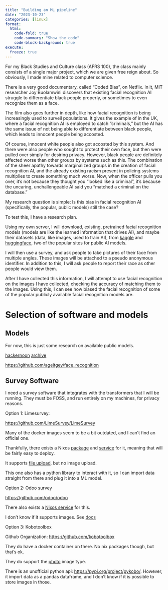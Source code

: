 ```yaml
---
title: "Building an ML pipeline"
date: "2023-10-23"
categories: [linux]
format:
  html:
    code-fold: true
    code-summary: "Show the code"
    code-block-background: true
execute:
  freeze: true
---
```


For my Black Studies and Culture class (AFRS 100), the class mainly consists of a single major project, which we are given free reign about. So obviously, I made mine related to computer science. 


There is a very good documentary, called “Coded Bias”, on Netflix. In it, MIT researcher Joy Buolamwini discovers that existing facial recognition AI struggle to differentiate black people properly, or sometimes to even recognize them as a face. 

The film also goes further in depth, like how facial recognition is being increasingly used to surveil populations. It gives the example of in the UK, where a facial recognition AI is employed to catch “criminals,” but the AI has the same issue of not being able to differentiate between black people, which leads to innocent people being accosted. 

Of course, innocent white people also got accosted by this system. And there were also people who sought to protect their own face, but then were pulled over simply for desiring privacy. However, black people are definitely affected worse than other groups by systems such as this. The combination of the sheer apathy towards marginalized groups in the creation of facial recognition AI, and the already existing racism present in policing systems multiplies to create something much worse. Now, when the officer pulls you over, it’s not because they thought you “looked like a criminal”, it’s because the uncaring, unchallengeable AI said you “matched a criminal on the database.”


My research question is simple: Is this bias in facial recognition AI (specifically, the popular, public models) still the case?


To test this, I have a research plan. 

Using my own server, I will download, existing, pretrained facial recognition models (models are like the learned information that drives AI), and maybe their datasets (data, like images, used to train AI), from [kaggle](https://www.kaggle.com/) and [huggingface](https://huggingface.co/), two of the popular sites for public AI models. 

I will then use a survey, and ask people to take pictures of their face from multiple angles. These images will be attached to  a pseudo anonymous identifier. In addition to this, I will ask people to report their race as other people would view them. 

After I have collected this information, I will attempt to use facial recognition on the images I have collected, checking the accuracy of matching them to the images. Using this, I can see how biased the facial recognition of some of the popular publicly available facial recognition models are. 



# Selection of software and models


## Models

For now, this is just some research on available public models.

[hackernoon](https://hackernoon.com/6-best-open-source-projects-for-real-time-face-recognition-vr1w34x5) [archive](https://web.archive.org/web/20230423202315/https://hackernoon.com/6-best-open-source-projects-for-real-time-face-recognition-vr1w34x5)

<https://github.com/ageitgey/face_recognition>


## Survey Software

I need a survey software that integrates with the transformers that I will be running. They must be FOSS, and run entirely on my machines, for privacy reasons.

Option 1: Limesurvey:

<https://github.com/LimeSurvey/LimeSurvey> 

Many of the docker images seem to be a bit outdated, and I can't find an official one. 

Thankfully, there exists a Nixos [package](https://search.nixos.org/packages?channel=23.05&show=limesurvey&size=50&sort=relevance&type=packages&query=limesurvey) and [service](https://search.nixos.org/options?channel=23.05&show=limesurvey&size=50&sort=relevance&type=packages&query=limesurvey) for it, meaning that will be fairly easy to deploy.

It supports [file upload](https://manual.limesurvey.org/Question_type_-_File_upload), but no image upload.

This one also has a python library to interact with it, so I can import data straight from there and plug it into a ML model. 

Option 2: Odoo survey

<https://github.com/odoo/odoo>

There also exists a [Nixos service](https://search.nixos.org/options?channel=23.05&from=0&size=50&sort=relevance&type=packages&query=odoo) for this. 

I don't know if it supports images. See [docs](https://www.odoo.com/documentation/16.0/applications/marketing/surveys/create.html)

Option 3: Kobotoolbox

Github Organization: <https://github.com/kobotoolbox>

They do have a docker container on there. No nix packages though, but that's ok.

They do support the [photo](https://support.kobotoolbox.org/photo_audio_video_file.html?highlight=image) image type.

There is an unofficial python api: <https://pypi.org/project/pykobo/>. However, it import data as a pandas dataframe, and I don't know if it is possible to store images in those.

